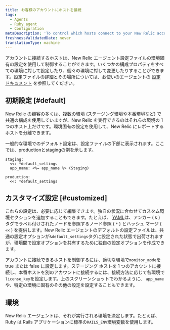 ```yaml
---
title: お客様のアカウントにホストを接続
tags:
  - Agents
  - Ruby agent
  - Configuration
metaDescription: 'To control which hosts connect to your New Relic account, use environment-specific settings in your Ruby agent''s config file.'
freshnessValidatedDate: never
translationType: machine
---
```


アカウントに接続するホストは、New Relic エージェント設定ファイルの環境固有の設定を使用して制御することができます。いくつかの構成プロパティをすべての環境に対して設定したり、個々の環境に対して変更したりすることができます。設定ファイルの詳細とその場所については、お使いのエージェントの [設定ドキュメント](/docs/site/configuring-the-agent) を参照してください。

## 初期設定 [#default]

New Relic の顧客の多くは、複数の環境 (ステージング環境や本番環境など) で共通の構成を使用していますが、New Relic を実行できるのはそれらの環境の 1 つのホスト上だけです。環境固有の設定を使用して、New Relic にレポートするホストを分離できます。

一般的な環境でのデフォルト設定は、設定ファイルの下部に表示されます。ここでは、productionとstagingの例を示します。

```
staging:
  <<: *default_settings
  app_name: <%= app_name %> (Staging)

production:
  <<: *default_settings
```

## カスタマイズ設定 [#customized]

これらの設定は、必要に応じて編集できます。独自の状況に合わせてカスタム環境セクションを追加することもできます。たとえば、 [YAML](http://en.wikipedia.org/wiki/YAML%23Data_merge_and_references "リンクが新しいウィンドウで開きます")は、アンカー ( `&` ) タグでラベル付けされたノードを参照するノード参照 ( `*` ) とハッシュ マージ ( `<<` ) を提供します。New Relic エージェントのデフォルトの設定ファイルは、共通の設定オプションが`&default_settings`タグに設定された状態で出荷されますが、環境間で設定オプションを共有するために独自の設定オプションを作成できます。

アカウントに接続できるホストを制御するには、適切な環境で`monitor_mode`を true または false に設定します。ステージング ホストを 1 つのアカウントに接続し、本番ホストを別のアカウントに接続するには、接続方法に応じて各環境で`license_key`を設定します。上のスクリーンショットでわかるように、 `app_name`や、特定の環境に固有のその他の設定を設定することもできます。

## 環境

New Relic エージェントは、それが実行される環境を決定します。たとえば、Ruby は Rails アプリケーションに標準の`RAILS_ENV`環境変数を使用します。
